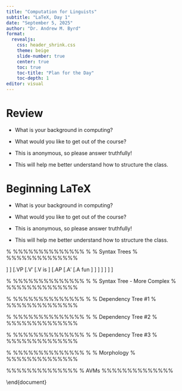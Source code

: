 ```yaml
---
title: "Computation for Linguists"
subtitle: "LaTeX, Day 1"
date: "September 5, 2025"
author: "Dr. Andrew M. Byrd"
format:
  revealjs:
    css: header_shrink.css
    theme: beige
    slide-number: true
    center: true
    toc: true
    toc-title: "Plan for the Day"
    toc-depth: 1
editor: visual
---
```


# Review

-   What is your background in computing?

-   What would you like to get out of the course?

-   This is anonymous, so please answer truthfully!

-   This will help me better understand how to structure the class.

# Beginning LaTeX

-   What is your background in computing?

-   What would you like to get out of the course?

-   This is anonymous, so please answer truthfully!

-   This will help me better understand how to structure the class.

\% %%%%%%%%%%%%%% % % Syntax Trees % %%%%%%%%%%%%%%

\centering \Tree [.CP [.C$'$ [.NP [.N$'$ [.N LaTeX ] ] ] [.VP [.V$'$ [.V is ] [.AP [.A$'$ [.A fun ] ] ] ] ] ] ]

\% %%%%%%%%%%%%%% % % Syntax Tree - More Complex % %%%%%%%%%%%%%%

\begin{frame} \centering {\small \Tree [.TP [.DP [.KP \qroof{The queen}.DP [.K’ [.K ’s ] ] ] [.D’ [.D $\emptyset_{+poss}$ ] \qroof{consort}.NP ] ] [.T’ [.T -ed ] [.VP \phantom{DP} [.V’ [.V notice ] \qroof{me}.DP ] ] ] ] } \end{frame}

\% %%%%%%%%%%%%%% % % Dependency Tree #1 % %%%%%%%%%%%%%%

\begin{frame} \centering \begin{tikzpicture}     \node (is-root) {is}         [sibling distance=3cm]         child { node {this} }         child {             node {tree}                 [sibling distance=1.5cm]                 child { node {an} }                 child { node {example} }                 child { node {.} }                 child[missing]         };     \path (is-root) +(0,-2.5\tikzleveldistance)         node {\textit{This is an example tree.}}; \end{tikzpicture} \end{frame}

\% %%%%%%%%%%%%%% % % Dependency Tree #2 % %%%%%%%%%%%%%%

\begin{frame} \centering \xytext{   \xybarnode{Peter} &~~~&   \xybarnode{and}     \xybarconnect(UL,U){-2}"_{\small conj}"     \xybarconnect(UR,U){2}"^{\small conj}"     &~~~&   \xybarnode{Mary} &~~~&   \xybarnode{bought}     \xybarconnect[8](UL,U){-4}"_{\small subj}"     \xybarconnect[13]{6}"^{\small punct}"     \xybarconnect[8](UR,U){4}"^{\small obj}"     &~~~&   \xybarnode{a} &~~~&   \xybarnode{car}     \xybarconnect(UL,U){-2}"_{\small det}"     &~~~&   \xybarnode{.} } \end{frame}

\% %%%%%%%%%%%%%% % % Dependency Tree #3 % %%%%%%%%%%%%%%

\begin{frame} \centering \begin{dependency}[theme = simple]    \begin{deptext}[column sep=1em]       A \& hearing \& is \& scheduled \& on \& the \& issue \& today \& . \\    \end{deptext}    \deproot{3}{ROOT}    \depedge{2}{1}{ATT}    \depedge[edge start x offset=-6pt]{2}{5}{ATT}    \depedge{3}{2}{SBJ}    \depedge{3}{9}{PU}    \depedge{3}{4}{VC}    \depedge{4}{8}{TMP}    \depedge{5}{7}{PC}    \depedge[arc angle=50]{7}{6}{ATT} \end{dependency} \end{frame}

\% %%%%%%%%%%%%%% % % Morphology % %%%%%%%%%%%%%%

\section{Morphology} \begin{frame}     \frametitle{Earlier Implosive System (Weiss 2009, K\"{u}mmel 2012)}         \begin{tabular}{|l||c|c|l||l|}             \hline             Manner &  Stop Type & & Manner & Stop Type\\             \hline             voiceless        & */t/         & $\rightarrow$     & voiceless &   */t/ \\             voiced implosive & */\texthtd/  & $\rightarrow$     & voiced  & */d/ \\             voiced           & */d/         & $\rightarrow$     & breathy & */d\super h/\\             \hline         \end{tabular} \end{frame}

%%%%%%%%%%%%%% % AVMs %%%%%%%%%%%%%%

\begin{frame} \frametitle{AVM.sty: Don't use \textbackslash\textbackslash, use \textbackslash cr (?)} \begin{avm} \[qstore & \{ \[det & \rm the \cr restpar & \[para & \@1 \cr restr & \{ \[reln & \rm poss \cr possessor & \@3 \cr possessed & \@1\]\}\ \bf union \q\{\@2\q\} \] \] \} \] \end{avm}  \end{frame}
\end{document}
